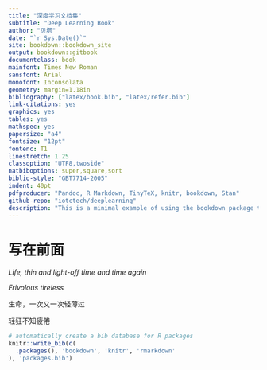 ```yaml
---
title: "深度学习文档集"
subtitle: "Deep Learning Book"
author: "贝塔"
date: "`r Sys.Date()`"
site: bookdown::bookdown_site
output: bookdown::gitbook
documentclass: book
mainfont: Times New Roman
sansfont: Arial
monofont: Inconsolata
geometry: margin=1.18in
bibliography: ["latex/book.bib", "latex/refer.bib"]
link-citations: yes
graphics: yes
tables: yes
mathspec: yes
papersize: "a4"
fontsize: "12pt"
fontenc: T1
linestretch: 1.25
classoption: "UTF8,twoside"
natbiboptions: super,square,sort
biblio-style: "GBT7714-2005"
indent: 40pt
pdfproducer: "Pandoc, R Markdown, TinyTeX, knitr, bookdown, Stan"
github-repo: "iotctech/deeplearning"
description: "This is a minimal example of using the bookdown package to write a book. The output format for this example is bookdown::gitbook."
---
```


# 写在前面

_Life, thin and light-off time and time again_

_Frivolous tireless_



生命，一次又一次轻薄过

轻狂不知疲倦



```r
# automatically create a bib database for R packages
knitr::write_bib(c(
  .packages(), 'bookdown', 'knitr', 'rmarkdown'
), 'packages.bib')
```
